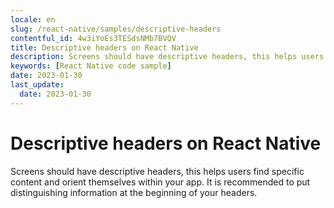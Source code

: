 ```yaml
---
locale: en
slug: /react-native/samples/descriptive-headers
contentful_id: 4w3iYoEs3TESdsNMb7BVQV
title: Descriptive headers on React Native
description: Screens should have descriptive headers, this helps users find specific content and orient themselves within your app.
keywords: [React Native code sample]
date: 2023-01-30
last_update:
  date: 2023-01-30
---
```


# Descriptive headers on React Native

Screens should have descriptive headers, this helps users find specific content and orient themselves within your app. It is recommended to put distinguishing information at the beginning of your headers.

<CodeSample id="screen-headers" locale="en" platform="react native"/>
